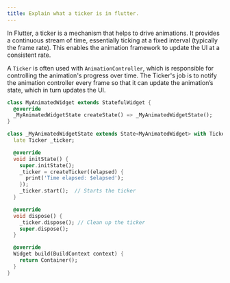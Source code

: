 ```yaml
---
title: Explain what a ticker is in flutter.
---
```


In Flutter, a ticker is a mechanism that helps to drive animations. It provides a continuous stream of time, essentially ticking at a fixed interval (typically the frame rate). This enables the animation framework to update the UI at a consistent rate.

A `Ticker` is often used with `AnimationController`, which is responsible for controlling the animation's progress over time. The Ticker's job is to notify the animation controller every frame so that it can update the animation’s state, which in turn updates the UI.

```dart
class MyAnimatedWidget extends StatefulWidget {
  @override
  _MyAnimatedWidgetState createState() => _MyAnimatedWidgetState();
}

class _MyAnimatedWidgetState extends State<MyAnimatedWidget> with TickerProviderStateMixin {
  late Ticker _ticker;

  @override
  void initState() {
    super.initState();
    _ticker = createTicker((elapsed) {
      print('Time elapsed: $elapsed');
    });
    _ticker.start();  // Starts the ticker
  }

  @override
  void dispose() {
    _ticker.dispose(); // Clean up the ticker
    super.dispose();
  }

  @override
  Widget build(BuildContext context) {
    return Container();
  }
}
```
